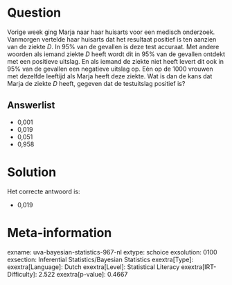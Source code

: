 Question
========

Vorige week ging Marja naar haar huisarts voor een medisch onderzoek.
Vanmorgen vertelde haar huisarts dat het resultaat positief is ten
aanzien van de ziekte *D*. In 95% van de gevallen is deze test accuraat.
Met andere woorden als iemand ziekte *D* heeft wordt dit in 95% van de
gevallen ontdekt met een positieve uitslag. En als iemand de ziekte niet
heeft levert dit ook in 95% van de gevallen een negatieve uitslag op.
Eén op de 1000 vrouwen met dezelfde leeftijd als Marja heeft deze
ziekte. Wat is dan de kans dat Marja de ziekte *D* heeft, gegeven dat de
testuitslag positief is?

Answerlist
----------

* 0,001
* 0,019
* 0,051
* 0,958

Solution
========

Het correcte antwoord is: 

* 0,019

Meta-information
================
exname: uva-bayesian-statistics-967-nl
extype: schoice
exsolution: 0100
exsection: Inferential Statistics/Bayesian Statistics
exextra[Type]: 
exextra[Language]: Dutch
exextra[Level]: Statistical Literacy
exextra[IRT-Difficulty]: 2.522
exextra[p-value]: 0.4667
